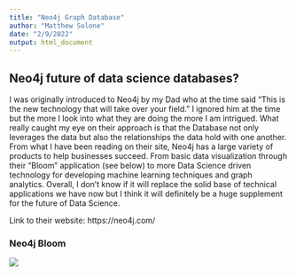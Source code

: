 ```yaml
---
title: "Neo4j Graph Database"
author: "Matthew Solone"
date: "2/9/2022"
output: html_document
---
```


## Neo4j future of data science databases?

I was originally introduced to Neo4j by my Dad who at the time said "This is the new technology that will take over your field." I ignored him at the time but the more I look into what they are doing the more I am intrigued. What really caught my eye on their approach is that the Database not only leverages the data but also the relationships the data hold with one another. From what I have been reading on their site, Neo4j has a large variety of products to help businesses succeed. From basic data visualization through their "Bloom" application (see below) to more Data Science driven technology for developing machine learning techniques and graph analytics. Overall, I don't know if it will replace the solid base of technical applications we have now but I think it will definitely be a huge supplement for the future of Data Science.

Link to their website: https://neo4j.com/

### Neo4j Bloom
![ ](/Users/mattsolone/Documents/School/Spring 2022/MATH 485/neo4jBloom.png)